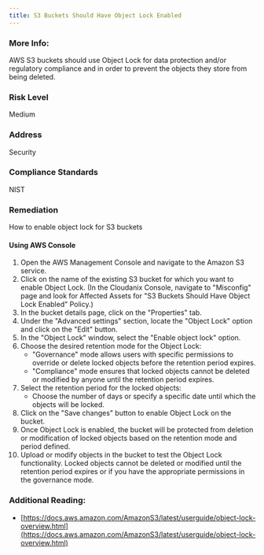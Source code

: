 ```yaml
---
title: S3 Buckets Should Have Object Lock Enabled
---
```


### More Info:

AWS S3 buckets should use Object Lock for data protection and/or regulatory compliance and in order to prevent the objects they store from being deleted.

### Risk Level

Medium

### Address

Security

### Compliance Standards

NIST

### Remediation

How to enable object lock for S3 buckets

#### Using AWS Console

1. Open the AWS Management Console and navigate to the Amazon S3 service.
2. Click on the name of the existing S3 bucket for which you want to enable Object Lock.
    (In the Cloudanix Console, navigate to "Misconfig" page and look for Affected Assets for "S3 Buckets Should Have Object Lock Enabled" Policy.)
3. In the bucket details page, click on the "Properties" tab.
4. Under the "Advanced settings" section, locate the "Object Lock" option and click on the "Edit" button.
5. In the "Object Lock" window, select the "Enable object lock" option.
6. Choose the desired retention mode for the Object Lock:
   - "Governance" mode allows users with specific permissions to override or delete locked objects before the retention period expires.
   - "Compliance" mode ensures that locked objects cannot be deleted or modified by anyone until the retention period expires.
7. Select the retention period for the locked objects:
   - Choose the number of days or specify a specific date until which the objects will be locked.
8. Click on the "Save changes" button to enable Object Lock on the bucket.
9. Once Object Lock is enabled, the bucket will be protected from deletion or modification of locked objects based on the retention mode and period defined.
10. Upload or modify objects in the bucket to test the Object Lock functionality. Locked objects cannot be deleted or modified until the retention period expires or if you have the appropriate permissions in the governance mode.

### Additional Reading:

- [https://docs.aws.amazon.com/AmazonS3/latest/userguide/object-lock-overview.html](https://docs.aws.amazon.com/AmazonS3/latest/userguide/object-lock-overview.html)
